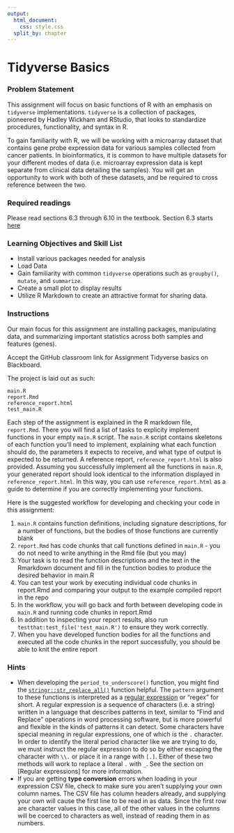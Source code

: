 ```yaml
---
output:
  html_document:
    css: style.css
  split_by: chapter
---
```


# Tidyverse Basics {-}

### Problem Statement {-}
This assignment will focus on basic functions of R with an emphasis on
`tidyverse` implementations. `tidyverse` is a collection of packages, pioneered
by Hadley Wickham and RStudio, that looks to standardize procedures,
functionality, and syntax in R.

To gain familiarity with R, we will be working with a microarray dataset that
contains gene probe expression data for various samples collected from cancer
patients. In bioinformatics, it is common to have multiple datasets for your
different modes of data (i.e. microarray expression data is kept separate
from clinical data detailing the samples). You will get an opportunity to work
with both of these datasets, and be required to cross reference between the two.

### Required readings {-}

Please read sections 6.3 through 6.10 in the textbook. Section 6.3 starts
[here](https://bu-bioinfo.github.io/r-for-biological-sciences/data-wrangling.html#importing-data)

### Learning Objectives and Skill List {-}
- Install various packages needed for analysis
- Load Data
- Gain familiarity with common `tidyverse` operations such as `groupby()`,
`mutate`, and `summarize`.
- Create a small plot to display results
- Utilize R Markdown to create an attractive format for sharing data.

### Instructions {-}
Our main focus for this assignment are installing packages, manipulating data,
and summarizing important statistics across both samples and features (genes).

Accept the GitHub classroom link for Assignment Tidyverse basics on Blackboard.

The project is laid out as such:  
```
main.R
report.Rmd
reference_report.html
test_main.R
```
Each step of the assignment is explained in the R markdown file, `report.Rmd`.
There you will find a list of tasks to explicity implement functions in your
empty `main.R` script. The `main.R` script contains skeletons of each function
you'll need to implement, explaining what each function should do, the parameters
it expects to receive, and what type of output is expected to be returned. A
reference report, `reference_report.html` is also provided. Assuming you successfully
implement all the functions in `main.R`, your generated report should look
identical to the information displayed in `reference_report.html`. In this way,
you can use `reference_report.html` as a guide to determine if you are correctly
implementing your functions.

Here is the suggested workflow for developing and checking your code in this
assignment:

1. `main.R` contains function definitions, including signature descriptions, for
  a number of functions, but the bodies of those functions are currently blank
2. `report.Rmd` has code chunks that call functions defined in `main.R` - you do
  not need to write anything in the Rmd file (but you may)
3. Your task is to read the function descriptions and the text in the Rmarkdown
  document and fill in the function bodies to produce the desired behavior in
  main.R
4. You can test your work by executing individual code chunks in report.Rmd and
  comparing your output to the example compiled report in the repo
5. In the workflow, you will go back and forth between developing code in `main.R`
  and running code chunks in report.Rmd
6. In addition to inspecting your report results, also run
  `testthat:test_file('test_main.R')` to ensure they work correctly.
7. When you have developed function bodies for all the functions and executed
  all the code chunks in the report successfully, you should be able to knit the
  entire report

### Hints {-}

* When developing the `period_to_underscore()` function, you might find the
[`stringr::str_replace_all()`](https://stringr.tidyverse.org/reference/str_replace.html)
function helpful. The `pattern` argument to these functions is interpreted as
a [regular expression](#regular-expressions) or "regex" for short. A regular
expression is a sequence of characters (i.e. a string) written in a language
that describes patterns in text, similar to "Find and Replace" operations in
word processing software, but is more powerful and flexible in the kinds of
patterns it can detect. Some characters have special meaning in regular
expressions, one of which is the `.` character. In order to identify the literal
period character like we are trying to do, we must instruct the regular
expression to do so by either escaping the character with `\\.` or place it in a
range with `[.]`. Either of these two methods will work to replace a literal `.`
with `_`. See the section on [Regular expressions] for more information.
* If you are getting **type conversion** errors when loading in your expression
CSV file, check to make sure you aren't supplying your own column names. The
CSV file has column headers already, and supplying your own will cause the first
line to be read in as data. Since the first row are character values in this
case, all of the other values in the columns will be coerced to characters as
well, instead of reading them in as numbers.
